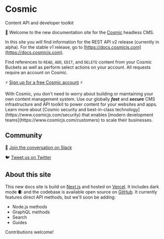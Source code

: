 
# Cosmic

<span className="text-gray-600 font-normal hidden md:inline whitespace-no-wrap">
  Content API and developer toolkit
</span>

👋 Welcome to the new documentation site for the [Cosmic](https://www.cosmicjs.com) headless CMS.

In this site you will find information for the REST API v2 release (currently in alpha). For the stable v1 release, go to [https://docs.cosmicjs.com](https://docs.cosmicjs.com).

Find references to `READ`, `ADD`, `EDIT`, and `DELETE` content from your Cosmic Buckets as well as perform select actions on your account. All requests require an account on Cosmic.

⚡ [Sign up for a free Cosmic account](https://app.cosmicjs.com/signup) ⚡

<Callout emoji="🚀">
  With Cosmic, you don't need to worry about building or maintaining your own
  content management system. Use our globally
  <i>
    <b>fast</b>
  </i>
  and
  <i>
    <b>secure</b>
  </i>
  CMS infrastructure and API toolkit to power content for your websites and
  apps. Learn more about [Cosmic security and best-in-class
  technology](https://www.cosmicjs.com/security) that enables [modern
  development teams](https://www.cosmicjs.com/customers) to scale their
  businesses.
</Callout>

## Community

💬 [Join the conversation on Slack](https://cosmicslack.herokuapp.com/)

🐦 [Tweet us on Twitter](https://twitter.com/cosmicjs)

## About this site

This new docs site is build on [Next.js](https://nextjs.org/) and hosted on [Vercel](https://vercel.com/). It includes dark mode 🌒 and the codebase is available open source on [GitHub](https://github.com/cosmicjs/cosmic-docs). It currently features direct API methods, but we'll soon be adding:

- Node.js methods
- GraphQL methods
- Search
- Guides

Contributions welcome!
